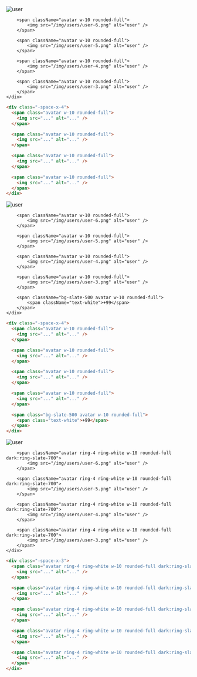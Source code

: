 
<DemoCard title="Grupos">

<div className="mt-6">
	<div className="-space-x-4">
		<span className="avatar w-10 rounded-full">
			<img src="/img/users/user-7.png" alt="user" />
		</span>

		<span className="avatar w-10 rounded-full">
			<img src="/img/users/user-6.png" alt="user" />
		</span>

		<span className="avatar w-10 rounded-full">
			<img src="/img/users/user-5.png" alt="user" />
		</span>

		<span className="avatar w-10 rounded-full">
			<img src="/img/users/user-4.png" alt="user" />
		</span>

		<span className="avatar w-10 rounded-full">
			<img src="/img/users/user-3.png" alt="user" />
		</span>
	</div>
</div>

```html
<div class="-space-x-4">
  <span class="avatar w-10 rounded-full">
    <img src="..." alt="..." />
  </span>

  <span class="avatar w-10 rounded-full">
    <img src="..." alt="..." />
  </span>

  <span class="avatar w-10 rounded-full">
    <img src="..." alt="..." />
  </span>

  <span class="avatar w-10 rounded-full">
    <img src="..." alt="..." />
  </span>
</div>
```

<div className="mt-6">
	<div className="-space-x-4">
		<span className="avatar w-10 rounded-full">
			<img src="/img/users/user-7.png" alt="user" />
		</span>

		<span className="avatar w-10 rounded-full">
			<img src="/img/users/user-6.png" alt="user" />
		</span>

		<span className="avatar w-10 rounded-full">
			<img src="/img/users/user-5.png" alt="user" />
		</span>

		<span className="avatar w-10 rounded-full">
			<img src="/img/users/user-4.png" alt="user" />
		</span>

		<span className="avatar w-10 rounded-full">
			<img src="/img/users/user-3.png" alt="user" />
		</span>

		<span className="bg-slate-500 avatar w-10 rounded-full">
			<span className="text-white">+99</span>
		</span>
	</div>
</div>


```html
<div class="-space-x-4">
  <span class="avatar w-10 rounded-full">
    <img src="..." alt="..." />
  </span>

  <span class="avatar w-10 rounded-full">
    <img src="..." alt="..." />
  </span>

  <span class="avatar w-10 rounded-full">
    <img src="..." alt="..." />
  </span>

  <span class="avatar w-10 rounded-full">
    <img src="..." alt="..." />
  </span>

  <span class="bg-slate-500 avatar w-10 rounded-full">
    <span class="text-white">+99</span>
  </span>
</div>
```


<div className="mt-6">
	<div className="-space-x-3">
		<span className="avatar ring-4 ring-white w-10 rounded-full dark:ring-slate-700">
			<img src="/img/users/user-7.png" alt="user" />
		</span>

		<span className="avatar ring-4 ring-white w-10 rounded-full dark:ring-slate-700">
			<img src="/img/users/user-6.png" alt="user" />
		</span>

		<span className="avatar ring-4 ring-white w-10 rounded-full dark:ring-slate-700">
			<img src="/img/users/user-5.png" alt="user" />
		</span>

		<span className="avatar ring-4 ring-white w-10 rounded-full dark:ring-slate-700">
			<img src="/img/users/user-4.png" alt="user" />
		</span>

		<span className="avatar ring-4 ring-white w-10 rounded-full dark:ring-slate-700">
			<img src="/img/users/user-3.png" alt="user" />
		</span>
	</div>
</div>


```html
<div class="-space-x-3">
  <span class="avatar ring-4 ring-white w-10 rounded-full dark:ring-slate-700">
    <img src="..." alt="..." />
  </span>

  <span class="avatar ring-4 ring-white w-10 rounded-full dark:ring-slate-700">
    <img src="..." alt="..." />
  </span>

  <span class="avatar ring-4 ring-white w-10 rounded-full dark:ring-slate-700">
    <img src="..." alt="..." />
  </span>

  <span class="avatar ring-4 ring-white w-10 rounded-full dark:ring-slate-700">
    <img src="..." alt="..." />
  </span>

  <span class="avatar ring-4 ring-white w-10 rounded-full dark:ring-slate-700">
    <img src="..." alt="..." />
  </span>
</div>
```
</DemoCard>